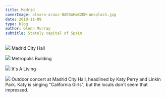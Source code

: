 ```yaml
---
title: Madrid
coverImage: alvaro-araoz-NAEOuHmX2DM-unsplash.jpg
date: 2010-11-09
type: blog
author: Glenn Murray
subtitle: Stately capital of Spain
---
```

![]( ../../images/posts/MadridCityHall.jpg)
Madrid City Hall 

![]( ../../images/posts/MadridMetropolis.jpg)
Metropolis Building

![]( ../../images/posts/ItsALiving.jpg)
It's A Living

![]( ../../images/posts/MadridCityHall-KatyPerry.jpg)
Outdoor concert at Madrid City Hall, headlined by Katy Perry and Linkin Park. Katy is singing "California Girls", but the locals don't seem that impressed.



